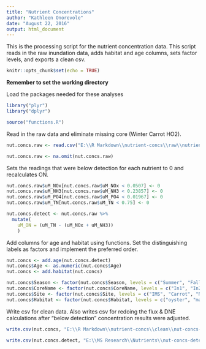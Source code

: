 ```yaml
---
title: "Nutrient Concentrations"
author: "Kathleen Onorevole"
date: "August 22, 2016"
output: html_document
---
```


This is the processing script for the nutrient concentration data. This script reads in the raw inundation data, adds habitat and age columns, sets factor levels, and exports a clean csv.

```r
knitr::opts_chunk$set(echo = TRUE)
```

**Remember to set the working directory**

Load the packages needed for these analyses
```r

library("plyr")
library("dplyr")

source("functions.R")
```

Read in the raw data and eliminate missing core (Winter Carrot HO2).
``` r

nut.concs.raw <- read.csv("E:\\R Markdown\\nutrient-concs\\raw\\nutrient-concs-raw_all-seasons_all-sites.csv", header = T, stringsAsFactors = F)

nut.concs.raw <- na.omit(nut.concs.raw)

```

Sets the readings that were below detection for each nutrient to 0 and recalculates ON.
``` r

nut.concs.raw$uM_NOx[nut.concs.raw$uM_NOx < 0.0507] <- 0
nut.concs.raw$uM_NH3[nut.concs.raw$uM_NH3 < 0.23857] <- 0
nut.concs.raw$uM_PO4[nut.concs.raw$uM_PO4 < 0.01967] <- 0
nut.concs.raw$uM_TN[nut.concs.raw$uM_TN < 0.75] <- 0

nut.concs.detect <- nut.concs.raw %>%
  mutate(
    uM_ON = (uM_TN - (uM_NOx + uM_NH3))
    )

```


Add columns for age and habitat using functions. Set the distinguishing labels as factors and implement the preferred order.
``` r

nut.concs <- add.age(nut.concs.detect)
nut.concs$Age <- as.numeric(nut.concs$Age)
nut.concs <- add.habitat(nut.concs)

nut.concs$Season <- factor(nut.concs$Season, levels = c("Summer", "Fall", "Winter", "Spring"))
nut.concs$CoreName <- factor(nut.concs$CoreName, levels = c("In1", "In2", "LO", "HO", "LM", "MM", "HM", "Ref", "LoRef", "HiRef"))
nut.concs$Site <- factor(nut.concs$Site, levels = c("IMS", "Carrot", "NOAA", "Army"))
nut.concs$Habitat <- factor(nut.concs$Habitat, levels = c("oyster", "marsh", "Ref", "LoRef", "HiRef"))

```

Write csv for clean data.  Also writes csv for redoing the flux & DNE calculations after "below detection" concentration results were adjusted.
``` r

write.csv(nut.concs, "E:\\R Markdown\\nutrient-concs\\clean\\nut-concs-clean_all-seasons_all-sites.csv", row.names = F)

write.csv(nut.concs.detect, "E:\\MS Research\\Nutrients\\nut-concs-detect-clean_all-seasons_all-sites.csv", row.names = F)

```
